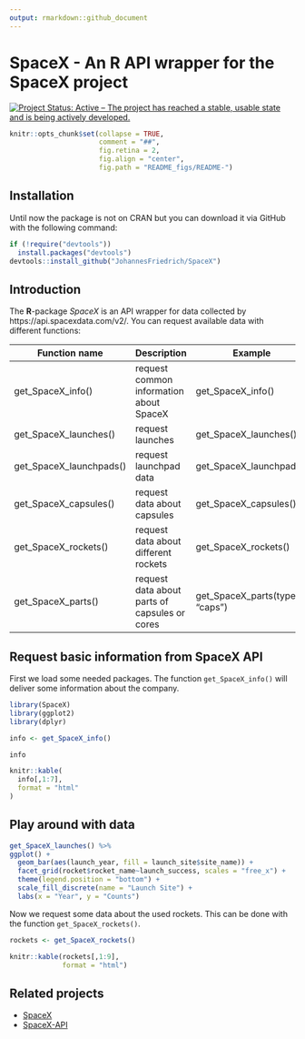 ```yaml
---
output: rmarkdown::github_document
---
```


<!-- README.md is generated from README.Rmd. Please edit that file -->

# SpaceX - An R API wrapper for the SpaceX project

[![Project Status: Active – The project has reached a stable, usable state and is being actively developed.](http://www.repostatus.org/badges/latest/active.svg)](http://www.repostatus.org/#active)


```r
knitr::opts_chunk$set(collapse = TRUE,
                      comment = "##",
                      fig.retina = 2,
                      fig.align = "center",
                      fig.path = "README_figs/README-")
```

## Installation

Until now the package is not on CRAN but you can download it via GitHub with the following command:

```r
if (!require("devtools"))
  install.packages("devtools")
devtools::install_github("JohannesFriedrich/SpaceX")
```


## Introduction

The **R**-package *SpaceX* is an API wrapper for data collected by https://api.spacexdata.com/v2/. You can request available data with different functions:

Function name       | Description                                        | Example
--------------------|----------------------------------------------------| -------
get_SpaceX_info()       | request common information about SpaceX  | get_SpaceX_info()
get_SpaceX_launches()   | request launches                         | get_SpaceX_launches()
get_SpaceX_launchpads() | request launchpad data                   | get_SpaceX_launchpads()
get_SpaceX_capsules()   | request data about capsules              | get_SpaceX_capsules() 
get_SpaceX_rockets()    | request data about different rockets     | get_SpaceX_rockets()  
get_SpaceX_parts()      | request data about parts of capsules or cores  | get_SpaceX_parts(type = "caps")  

## Request basic information from SpaceX API <a id="basic_information"></a>

First we load some needed packages. The function `get_SpaceX_info()` will deliver some information about the company.

```r
library(SpaceX)
library(ggplot2)
library(dplyr)

info <- get_SpaceX_info()
```


```r
info
```

```r
knitr::kable(
  info[,1:7],
  format = "html"
)
```


## Play around with data

```r
get_SpaceX_launches() %>% 
ggplot() + 
  geom_bar(aes(launch_year, fill = launch_site$site_name)) +
  facet_grid(rocket$rocket_name~launch_success, scales = "free_x") +
  theme(legend.position = "bottom") + 
  scale_fill_discrete(name = "Launch Site") +
  labs(x = "Year", y = "Counts")

```

Now we request some data about the used rockets. This can be done with the function `get_SpaceX_rockets()`.

```r
rockets <- get_SpaceX_rockets()
```

```r
knitr::kable(rockets[,1:9],
             format = "html")
```


## Related projects
* [SpaceX](http://www.spacex.com/)
* [SpaceX-API](https://github.com/r-spacex/SpaceX-API)

